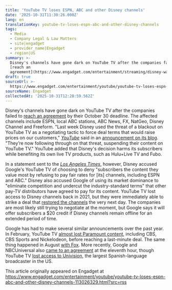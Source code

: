 ```yaml
---
title: 'YouTube TV loses ESPN, ABC and other Disney channels'
date: '2025-10-31T11:30:26.000Z'
lang: en
translationKey: youtube-tv-loses-espn-abc-and-other-disney-channels
tags:
  - Media
  - Company Legal & Law Matters
  - site|engadget
  - provider_name|Engadget
  - region|US
summary: >-
  Disney's channels have gone dark on YouTube TV after the companies failed to
  [reach an
  agreement](https://www.engadget.com/entertainment/streaming/disney-warns-...
draft: true
sourceUrl: >-
  https://www.engadget.com/entertainment/youtube/youtube-tv-loses-espn-abc-and-other-disney-channels-113026329.html?src=rss
sourceName: Engadget
collectedAt: '2025-10-31T12:28:59.562Z'
---
```

Disney's channels have gone dark on YouTube TV after the companies failed to [reach an agreement](https://www.engadget.com/entertainment/streaming/disney-warns-that-youtube-tv-could-lose-its-channels-amid-fee-negotations-155347776.html) by their October 30 deadline. The affected channels include ESPN, local ABC stations, ABC News, FX, NatGeo, Disney Channel and Freeform. "Last week Disney used the threat of a blackout on YouTube TV as a negotiating tactic to force deal terms that would raise prices on our customers," [_YouTube_](https://blog.youtube/inside-youtube/disney-youtube-tv/?sjid=11269581620476450138-NA) said in an [announcement on its blog](https://blog.youtube/inside-youtube/disney-youtube-tv/?sjid=11269581620476450138-NA). "They’re now following through on that threat, suspending their content on YouTube TV." YouTube added that Disney's decision harms its subscribers while benefiting its own live TV products, such as Hulu+Live TV and Fubo.

In a statement sent to the [_Los Angeles Times_](https://www.latimes.com/entertainment-arts/business/story/2025-10-30/espn-abc-disney-blackout-youtube-tv-contract-dispute), however, Disney accused Google's YouTube TV of choosing to deny "subscribers the content they value most by refusing to pay fair rates for \[its\] channels, including ESPN and ABC." Disney also accused Google of using its market dominance to "eliminate competition and undercut the industry-standard terms" that other pay-TV distributors have agreed to pay for its content. YouTube TV lost access to Disney channels back in 2021, but they were immediately able to strike a deal that [restored the channels](https://www.engadget.com/youtube-tv-disney-channels-back-espn-abc-213518747.html) the very next day. The companies are most likely still trying to negotiate at the moment, but Google says it will offer subscribers a $20 credit if Disney channels remain offline for an extended period of time. 

Google has had to make several similar announcements over the past year. In February, YouTube TV [almost lost Paramount content](https://www.engadget.com/entertainment/streaming/youtube-tv-has-reached-a-deal-with-paramount-to-keep-carrying-cbs-cbs-sports-and-other-channels-154245757.html), including CBS, CBS Sports and Nickelodeon, before reaching a last-minute deal. The same thing happened in August [with Fox](https://www.engadget.com/entertainment/streaming/youtube-tv-subscribers-wont-lose-access-to-fox-content-after-all-130054330.html). More recently, Google and NBCUniversal also [came to an agreement](https://www.engadget.com/entertainment/youtube/google-and-nbcuniversal-reach-multi-year-agreement-for-youtube-tv-120051505.html) at the eleventh hour, though YouTube TV [lost access to Univision](https://www.engadget.com/entertainment/youtube/youtube-tv-keeps-nbc-with-a-last-minute-extension-but-loses-univision-121508916.html), the largest Spanish-language broadcaster in the US.

This article originally appeared on Engadget at https://www.engadget.com/entertainment/youtube/youtube-tv-loses-espn-abc-and-other-disney-channels-113026329.html?src=rss
